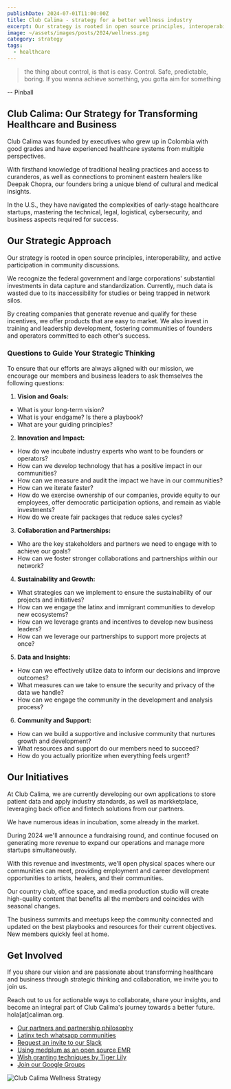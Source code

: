 ```yaml
---
publishDate: 2024-07-01T11:00:00Z
title: Club Calima - strategy for a better wellness industry
excerpt: Our strategy is rooted in open source principles, interoperability, and active participation in community discussions.
image: ~/assets/images/posts/2024/wellness.png
category: strategy
tags:
  - healthcare
---
```


> the thing about control, is that is easy. Control. Safe, predictable, boring. If you wanna achieve something, you gotta aim for something

-- Pinball

## Club Calima: Our Strategy for Transforming Healthcare and Business

Club Calima was founded by executives who grew up in Colombia with good grades and have experienced healthcare systems from multiple perspectives.

With firsthand knowledge of traditional healing practices and access to curanderos, as well as connections to prominent eastern healers like Deepak Chopra, our founders bring a unique blend of cultural and medical insights.

In the U.S., they have navigated the complexities of early-stage healthcare startups, mastering the technical, legal, logistical, cybersecurity, and business aspects required for success.

## Our Strategic Approach

Our strategy is rooted in open source principles, interoperability, and active participation in community discussions.

We recognize the federal government and large corporations' substantial investments in data capture and standardization. Currently, much data is wasted due to its inaccessibility for studies or being trapped in network silos.

By creating companies that generate revenue and qualify for these incentives, we offer products that are easy to market. We also invest in training and leadership development, fostering communities of founders and operators committed to each other's success.

### Questions to Guide Your Strategic Thinking

To ensure that our efforts are always aligned with our mission, we encourage our members and business leaders to ask themselves the following questions:

1. **Vision and Goals:**

- What is your long-term vision?
- What is your endgame? Is there a playbook?
- What are your guiding principles?

2. **Innovation and Impact:**

- How do we incubate industry experts who want to be founders or operators?
- How can we develop technology that has a positive impact in our communities?
- How can we measure and audit the impact we have in our communities?
- How can we iterate faster?
- How do we exercise ownership of our companies, provide equity to our employees, offer democratic participation options, and remain as viable investments?
- How do we create fair packages that reduce sales cycles?

3. **Collaboration and Partnerships:**

- Who are the key stakeholders and partners we need to engage with to achieve our goals?
- How can we foster stronger collaborations and partnerships within our network?

4. **Sustainability and Growth:**

- What strategies can we implement to ensure the sustainability of our projects and initiatives?
- How can we engage the latinx and immigrant communities to develop new ecosystems?
- How can we leverage grants and incentives to develop new business leaders?
- How can we leverage our partnerships to support more projects at once?

5. **Data and Insights:**

- How can we effectively utilize data to inform our decisions and improve outcomes?
- What measures can we take to ensure the security and privacy of the data we handle?
- How can we engage the community in the development and analysis process?

6. **Community and Support:**

- How can we build a supportive and inclusive community that nurtures growth and development?
- What resources and support do our members need to succeed?
- How do you actually prioritize when everything feels urgent?

## Our Initiatives

At Club Calima, we are currently developing our own applications to store patient data and apply industry standards, as well as markketplace, leveraging back office and fintech solutions from our partners.

 We have numerous ideas in incubation, some already in the market.

During 2024 we'll announce a fundraising round, and continue focused on generating more revenue to expand our operations and manage more startups simultaneously.

With this revenue and investments, we'll open physical spaces where our communities can meet, providing employment and career development opportunities to artists, healers, and their communities.

Our country club, office space, and media production studio will create high-quality content that benefits all the members and coincides with seasonal changes.

The business summits and meetups keep the community connected and updated on the best playbooks and resources for their current objectives. New members quickly feel at home.

## Get Involved

If you share our vision and are passionate about transforming healthcare and business through strategic thinking and collaboration, we invite you to join us.

Reach out to us for actionable ways to collaborate, share your insights, and become an integral part of Club Calima's journey towards a better future. hola[at]caliman.org.

- [Our partners and partnership philosophy](/about/partners)
- [Latinx tech whatsapp communities](/latinxtech)
- [Request an invite to our Slack](/2024/slack)
- [Using medplum as an open source EMR](/2024/medplum)
- [Wish granting techniques by Tiger Lily](/2024/wish-granting)
- [Join our Google Groups](/2024/newsletter)

![Club Calima Wellness Strategy](~/assets/images/posts/2024/wellness-squared.png)
